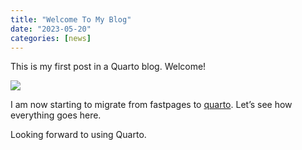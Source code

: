 ```yaml
---
title: "Welcome To My Blog"
date: "2023-05-20"
categories: [news]
---
```


This is my first post in a Quarto blog. Welcome!

![](thumbnail.jpg)

I am now starting to migrate from fastpages to [quarto](https://quarto.org/docs/websites/website-blog.html). Let's see how everything goes here. 

Looking forward to using Quarto. 